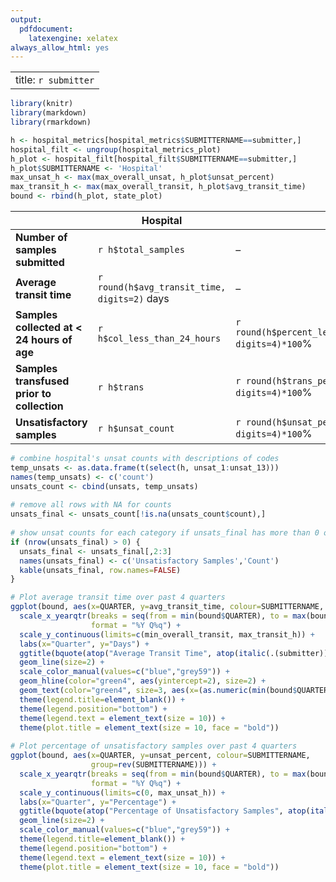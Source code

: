 ```yaml
---
output:
  pdfdocument:
    latexengine: xelatex
always_allow_html: yes
---
```

---
title: `r submitter`
---
 
```r
library(knitr)
library(markdown)
library(rmarkdown)
```
 
 
```r
h <- hospital_metrics[hospital_metrics$SUBMITTERNAME==submitter,]
hospital_filt <- ungroup(hospital_metrics_plot)
h_plot <- hospital_filt[hospital_filt$SUBMITTERNAME==submitter,]
h_plot$SUBMITTERNAME <- 'Hospital'
max_unsat_h <- max(max_overall_unsat, h_plot$unsat_percent)
max_transit_h <- max(max_overall_transit, h_plot$avg_transit_time)
bound <- rbind(h_plot, state_plot)
```
 
 
|      | Hospital || Hospital Rank | Virginia |
| -------------------------------------|--------|--------|---------|---------|
| **Number of samples submitted** | `r h$total_samples` | -- | -- | `r format(state$total_samples, big.mark=",", trim=TRUE)` |
| **Average transit time** | `r round(h$avg_transit_time, digits=2)` days | -- | `r h$rank_transit` of `r state$submitters` | `r round(state$avg_transit_time, digits=2)` days |
| **Samples collected at < 24 hours of age** | `r h$col_less_than_24_hours` | `r round(h$percent_less_than_24_hours, digits=4)*100`% | `r h$rank_early_collection` of `r state$submitters` | `r round(state$percent_less_than_24_hours, digits=4)*100`%
| **Samples transfused prior to collection** |  `r h$trans` | `r round(h$trans_percent, digits=4)*100`% |  `r h$rank_early_collection` of `r state$submitters`  |  `r round(state$trans_percent, digits=4)*100`% |
| **Unsatisfactory samples** | `r h$unsat_count` |  `r round(h$unsat_percent, digits=4)*100`% | `r h$rank_unsats` of `r state$submitters`  | `r round(state$unsat_percent, digits=4)*100`% | 
 
```r
# combine hospital's unsat counts with descriptions of codes
temp_unsats <- as.data.frame(t(select(h, unsat_1:unsat_13)))
names(temp_unsats) <- c('count')
unsats_count <- cbind(unsats, temp_unsats)
 
# remove all rows with NA for counts
unsats_final <- unsats_count[!is.na(unsats_count$count),]
 
# show unsat counts for each category if unsats_final has more than 0 observations
if (nrow(unsats_final) > 0) {
  unsats_final <- unsats_final[,2:3]
  names(unsats_final) <- c('Unsatisfactory Samples','Count')
  kable(unsats_final, row.names=FALSE)
}
```
 
```r
 
# Plot average transit time over past 4 quarters
ggplot(bound, aes(x=QUARTER, y=avg_transit_time, colour=SUBMITTERNAME, group=rev(SUBMITTERNAME))) +
  scale_x_yearqtr(breaks = seq(from = min(bound$QUARTER), to = max(bound$QUARTER), by = 0.25),
                  format = "%Y Q%q") +
  scale_y_continuous(limits=c(min_overall_transit, max_transit_h)) +
  labs(x="Quarter", y="Days") +
  ggtitle(bquote(atop("Average Transit Time", atop(italic(.(submitter)), "")))) + 
  geom_line(size=2) +
  scale_color_manual(values=c("blue","grey59")) +
  geom_hline(color="green4", aes(yintercept=2), size=2) +
  geom_text(color="green4", size=3, aes(x=(as.numeric(min(bound$QUARTER)) + .166), y=2, label="Goal: under 2 days", vjust=1.5)) +
  theme(legend.title=element_blank()) + 
  theme(legend.position="bottom") +
  theme(legend.text = element_text(size = 10)) +
  theme(plot.title = element_text(size = 10, face = "bold"))
 
# Plot percentage of unsatisfactory samples over past 4 quarters
ggplot(bound, aes(x=QUARTER, y=unsat_percent, colour=SUBMITTERNAME, 
                  group=rev(SUBMITTERNAME))) +
  scale_x_yearqtr(breaks = seq(from = min(bound$QUARTER), to = max(bound$QUARTER), by = 0.25),
                  format = "%Y Q%q") +
  scale_y_continuous(limits=c(0, max_unsat_h)) +
  labs(x="Quarter", y="Percentage") +
  ggtitle(bquote(atop("Percentage of Unsatisfactory Samples", atop(italic(.(submitter)), "")))) +
  geom_line(size=2) +
  scale_color_manual(values=c("blue","grey59")) +
  theme(legend.title=element_blank()) +
  theme(legend.position="bottom") +
  theme(legend.text = element_text(size = 10)) +
  theme(plot.title = element_text(size = 10, face = "bold"))
```
